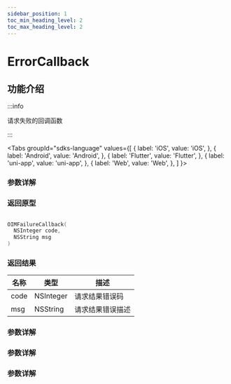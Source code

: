 ```yaml
---
sidebar_position: 1
toc_min_heading_level: 2
toc_max_heading_level: 2
---
```


# ErrorCallback

## 功能介绍

:::info

请求失败的回调函数

:::

<Tabs
groupId="sdks-language"
values={[
{ label: 'iOS', value: 'iOS', },
{ label: 'Android', value: 'Android', },
{ label: 'Flutter', value: 'Flutter', },
{ label: 'uni-app', value: 'uni-app', },
{ label: 'Web', value: 'Web', },
]
}>

<TabItem value="Flutter">

### 参数详解

</TabItem>

<TabItem value="iOS">

### 返回原型

```swift showLineNumbers

OIMFailureCallback(
  NSInteger code,
  NSString msg
)

```

### 返回结果

| 名称 | 类型      | 描述             |
| ---- | --------- | ---------------- |
| code | NSInteger | 请求结果错误码   |
| msg  | NSString  | 请求结果错误描述 |

</TabItem>

<TabItem value="Android">

### 参数详解

</TabItem>

<TabItem value="Web">

### 参数详解

</TabItem>

<TabItem value="uni-app">

### 参数详解

</TabItem>

</Tabs>
